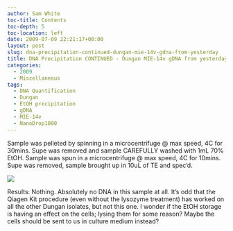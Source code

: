 ```yaml
---
author: Sam White
toc-title: Contents
toc-depth: 5
toc-location: left
date: 2009-07-09 22:21:17+00:00
layout: post
slug: dna-precipitation-continued-dungan-mie-14v-gdna-from-yesterday
title: DNA Precipitation CONTINUED - Dungan MIE-14v gDNA from yesterday
categories:
  - 2009
  - Miscellaneous
tags:
  - DNA Quantification
  - Dungan
  - EtOH precipitation
  - gDNA
  - MIE-14v
  - NanoDrop1000
---
```


Sample was pelleted by spinning in a microcentrifuge @ max speed, 4C for 30mins. Supe was removed and sample CAREFULLY washed with 1mL 70% EtOH. Sample was spun in a microcentrifuge @ max speed, 4C for 10mins. Supe was removed, sample brought up in 10uL of TE and spec'd.

![](https://eagle.fish.washington.edu/Arabidopsis/20090709%20DNA%20SJW.jpg)

Results: Nothing. Absolutely no DNA in this sample at all. It's odd that the Qiagen Kit procedure (even without the lysozyme treatment) has worked on all the other Dungan isolates, but not this one. I wonder if the EtOH storage is having an effect on the cells; lysing them for some reason? Maybe the cells should be sent to us in culture medium instead?

